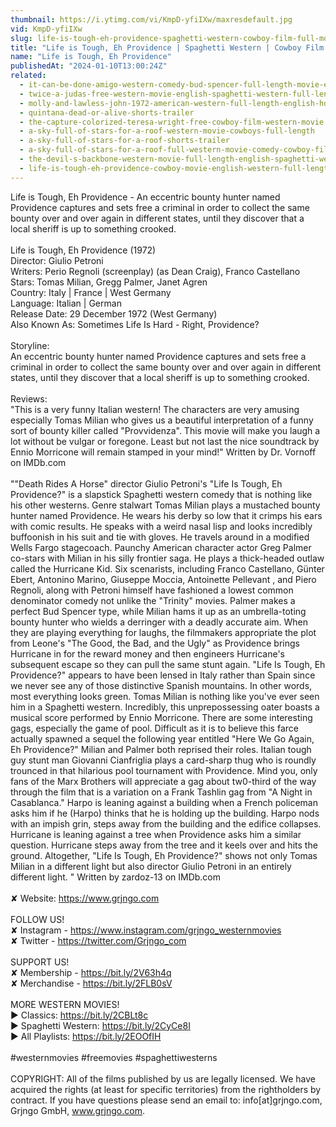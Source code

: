 ```yaml
---
thumbnail: https://i.ytimg.com/vi/KmpD-yfiIXw/maxresdefault.jpg
vid: KmpD-yfiIXw
slug: life-is-tough-eh-providence-spaghetti-western-cowboy-film-full-movie-english
title: "Life is Tough, Eh Providence | Spaghetti Western | Cowboy Film | Full Movie English"
name: "Life is Tough, Eh Providence"
publishedAt: "2024-01-10T13:00:24Z"
related:
  - it-can-be-done-amigo-western-comedy-bud-spencer-full-length-movie-english-free-full-movies
  - twice-a-judas-free-western-movie-english-spaghetti-western-full-length
  - molly-and-lawless-john-1972-american-western-full-length-english-hd-free-full-moves
  - quintana-dead-or-alive-shorts-trailer
  - the-capture-colorized-teresa-wright-free-cowboy-film-western-movie
  - a-sky-full-of-stars-for-a-roof-western-movie-cowboys-full-length
  - a-sky-full-of-stars-for-a-roof-shorts-trailer
  - a-sky-full-of-stars-for-a-roof-full-western-movie-comedy-cowboy-film-free-movie
  - the-devil-s-backbone-western-movie-full-length-english-spaghetti-western-cowboyfilm-watchfree
  - life-is-tough-eh-providence-cowboy-movie-english-western-full-length
---
```


Life is Tough, Eh Providence - An eccentric bounty hunter named Providence captures and sets free a criminal in order to collect the same bounty over and over again in different states, until they discover that a local sheriff is up to something crooked. <br />
<br />
Life is Tough, Eh Providence (1972)<br />
Director: Giulio Petroni<br />
Writers: Perio Regnoli (screenplay) (as Dean Craig), Franco Castellano<br />
Stars: Tomas Milian, Gregg Palmer, Janet Agren<br />
Country: Italy | France | West Germany<br />
Language: Italian | German<br />
Release Date: 29 December 1972 (West Germany) <br />
Also Known As: Sometimes Life Is Hard - Right, Providence? <br />
<br />
Storyline:<br />
An eccentric bounty hunter named Providence captures and sets free a criminal in order to collect the same bounty over and over again in different states, until they discover that a local sheriff is up to something crooked.<br />
<br />
Reviews: <br />
"This is a very funny Italian western! The characters are very amusing especially Tomas Milian who gives us a beautiful interpretation of a funny sort of bounty killer called "Provvidenza". This movie will make you laugh a lot without be vulgar or foregone. Least but not last the nice soundtrack by Ennio Morricone will remain stamped in your mind!" Written by Dr. Vornoff on IMDb.com<br />
<br />
""Death Rides A Horse" director Giulio Petroni's "Life Is Tough, Eh Providence?" is a slapstick Spaghetti western comedy that is nothing like his other westerns. Genre stalwart Tomas Milian plays a mustached bounty hunter named Providence. He wears his derby so low that it crimps his ears with comic results. He speaks with a weird nasal lisp and looks incredibly buffoonish in his suit and tie with gloves. He travels around in a modified Wells Fargo stagecoach. Paunchy American character actor Greg Palmer co-stars with Milian in his silly frontier saga. He plays a thick-headed outlaw called the Hurricane Kid. Six scenarists, including Franco Castellano, Günter Ebert, Antonino Marino, Giuseppe Moccia, Antoinette Pellevant , and Piero Regnoli, along with Petroni himself have fashioned a lowest common denominator comedy not unlike the "Trinity" movies. Palmer makes a perfect Bud Spencer type, while Milian hams it up as an umbrella-toting bounty hunter who wields a derringer with a deadly accurate aim. When they are playing everything for laughs, the filmmakers appropriate the plot from Leone's "The Good, the Bad, and the Ugly" as Providence brings Hurricane in for the reward money and then engineers Hurricane's subsequent escape so they can pull the same stunt again. "Life Is Tough, Eh Providence?" appears to have been lensed in Italy rather than Spain since we never see any of those distinctive Spanish mountains. In other words, most everything looks green. Tomas Milian is nothing like you've ever seen him in a Spaghetti western. Incredibly, this unprepossessing oater boasts a musical score performed by Ennio Morricone. There are some interesting gags, especially the game of pool. Difficult as it is to believe this farce actually spawned a sequel the following year entitled "Here We Go Again, Eh Providence?" Milian and Palmer both reprised their roles. Italian tough guy stunt man Giovanni Cianfriglia plays a card-sharp thug who is roundly trounced in that hilarious pool tournament with Providence. Mind you, only fans of the Marx Brothers will appreciate a gag about tw0-third of the way through the film that is a variation on a Frank Tashlin gag from "A Night in Casablanca." Harpo is leaning against a building when a French policeman asks him if he (Harpo) thinks that he is holding up the building. Harpo nods with an impish grin, steps away from the building and the edifice collapses. Hurricane is leaning against a tree when Providence asks him a similar question. Hurricane steps away from the tree and it keels over and hits the ground. Altogether, "Life Is Tough, Eh Providence?" shows not only Tomas Milian in a different light but also director Giulio Petroni in an entirely different light. " Written by zardoz-13 on IMDb.com<br />
<br />
✘ Website: https://www.grjngo.com<br />
<br />
FOLLOW US!<br />
✘ Instagram - https://www.instagram.com/grjngo_westernmovies<br />
✘ Twitter - https://twitter.com/Grjngo_com<br />
<br />
SUPPORT US!<br />
✘ Membership - https://bit.ly/2V63h4q<br />
✘ Merchandise - https://bit.ly/2FLB0sV<br />
<br />
MORE WESTERN MOVIES! <br />
► Classics: https://bit.ly/2CBLt8c <br />
► Spaghetti Western: https://bit.ly/2CyCe8I <br />
► All Playlists: https://bit.ly/2EOOfIH <br />
<br />
#westernmovies #freemovies #spaghettiwesterns<br />
<br />
COPYRIGHT: All of the films published by us are legally licensed. We have acquired the rights (at least for specific territories) from the rightholders by contract. If you have questions please send an email to: info[at]grjngo.com, Grjngo GmbH, www.grjngo.com.